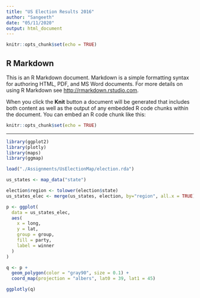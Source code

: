 ```yaml
---
title: "US Election Results 2016"
author: "Sangeeth"
date: "05/11/2020"
output: html_document
---
```


```r
knitr::opts_chunk$set(echo = TRUE)
```

## R Markdown

This is an R Markdown document. Markdown is a simple formatting syntax for authoring HTML, PDF, and MS Word documents. For more details on using R Markdown see <http://rmarkdown.rstudio.com>.

When you click the **Knit** button a document will be generated that includes both content as well as the output of any embedded R code chunks within the document. You can embed an R code chunk like this:

```r
knitr::opts_chunk$set(echo = TRUE)
```

***

```r
library(ggplot2)
library(plotly)
library(maps)
library(ggmap)

load("./Assignments/UsElectionMap/election.rda")

us_states <- map_data("state")

election$region <- tolower(election$state)
us_states_elec <- merge(us_states, election, by="region", all.x = TRUE)

p <- ggplot(
  data = us_states_elec,
  aes(
    x = long, 
    y = lat,
    group = group, 
    fill = party,
    label = winner
  )
)

q <- p + 
  geom_polygon(color = "gray90", size = 0.1) +
  coord_map(projection = "albers", lat0 = 39, lat1 = 45) 

ggplotly(q)

```